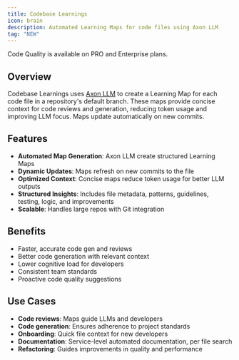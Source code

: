 ```yaml
---
title: Codebase Learnings
icon: brain
description: Automated Learning Maps for code files using Axon LLM
tag: "NEW"
---
```


<Note>
Code Quality is available on PRO and Enterprise plans.
</Note>

## Overview

Codebase Learnings uses [Axon LLM](/axon-ai-code-gen) to create a Learning Map for each code file in a repository's default branch. These maps provide concise context for code reviews and generation, reducing token usage and improving LLM focus. Maps update automatically on new commits.

## Features

- **Automated Map Generation**: Axon LLM create structured Learning Maps
- **Dynamic Updates**: Maps refresh on new commits to the file
- **Optimized Context**: Concise maps reduce token usage for better LLM outputs
- **Structured Insights**: Includes file metadata, patterns, guidelines, testing, logic, and improvements
- **Scalable**: Handles large repos with Git integration

## Benefits

- Faster, accurate code gen and reviews
- Better code generation with relevant context
- Lower cognitive load for developers
- Consistent team standards
- Proactive code quality suggestions

## Use Cases

- **Code reviews**: Maps guide LLMs and developers
- **Code generation**: Ensures adherence to project standards
- **Onboarding**: Quick file context for new developers
- **Documentation**: Service-level automated documentation, per file search
- **Refactoring**: Guides improvements in quality and performance
